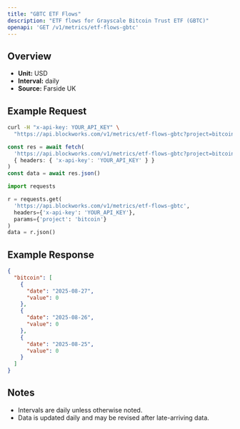 ```yaml
---
title: "GBTC ETF Flows"
description: "ETF flows for Grayscale Bitcoin Trust ETF (GBTC)"
openapi: 'GET /v1/metrics/etf-flows-gbtc'
---
```


## Overview

- **Unit:** USD
- **Interval:** daily
- **Source:** Farside UK

## Example Request

<CodeGroup>

```bash cURL
curl -H "x-api-key: YOUR_API_KEY" \
  "https://api.blockworks.com/v1/metrics/etf-flows-gbtc?project=bitcoin"
```

```typescript TypeScript
const res = await fetch(
  'https://api.blockworks.com/v1/metrics/etf-flows-gbtc?project=bitcoin',
  { headers: { 'x-api-key': 'YOUR_API_KEY' } }
)
const data = await res.json()
```

```python Python
import requests

r = requests.get(
  'https://api.blockworks.com/v1/metrics/etf-flows-gbtc',
  headers={'x-api-key': 'YOUR_API_KEY'},
  params={'project': 'bitcoin'}
)
data = r.json()
```

</CodeGroup>

## Example Response

```json
{
  "bitcoin": [
    {
      "date": "2025-08-27",
      "value": 0
    },
    {
      "date": "2025-08-26",
      "value": 0
    },
    {
      "date": "2025-08-25",
      "value": 0
    }
  ]
}
```

## Notes
- Intervals are daily unless otherwise noted.
- Data is updated daily and may be revised after late-arriving data.
